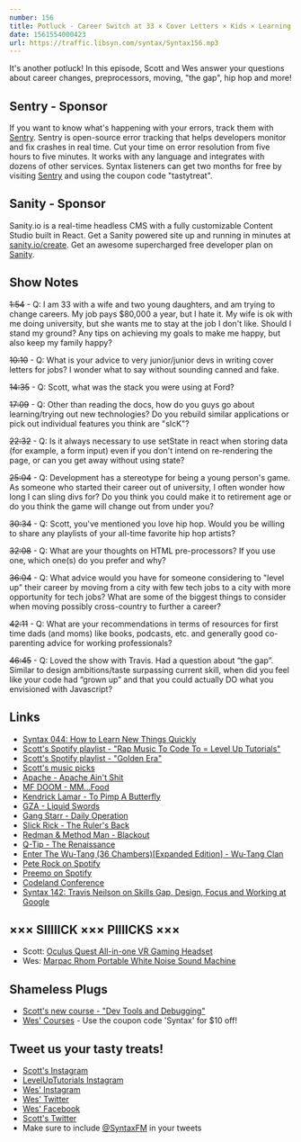 ```yaml
---
number: 156
title: Potluck - Career Switch at 33 × Cover Letters × Kids × Learning Quickly × More!
date: 1561554000423
url: https://traffic.libsyn.com/syntax/Syntax156.mp3
---
```


It's another potluck! In this episode, Scott and Wes answer your questions about career changes, preprocessors, moving, "the gap", hip hop and more!

## Sentry - Sponsor

If you want to know what's happening with your errors, track them with [Sentry](https://sentry.io/). Sentry is open-source error tracking that helps developers monitor and fix crashes in real time. Cut your time on error resolution from five hours to five minutes. It works with any language and integrates with dozens of other services. Syntax listeners can get two months for free by visiting [Sentry](https://sentry.io/) and using the coupon code "tastytreat".

## Sanity - Sponsor

Sanity.io is a real-time headless CMS with a fully customizable Content Studio built in React. Get a Sanity powered site up and running in minutes at [sanity.io/create](https://www.sanity.io/create). Get an awesome supercharged free developer plan on [Sanity](https://www.sanity.io/syntax).

## Show Notes

~~1:54~~ - Q: I am 33 with a wife and two young daughters, and am trying to change careers. My job pays $80,000 a year, but I hate it. My wife is ok with me doing university, but she wants me to stay at the job I don't like. Should I stand my ground? Any tips on achieving my goals to make me happy, but also keep my family happy?

~~10:10~~ - Q: What is your advice to very junior/junior devs in writing cover letters for jobs? I wonder what to say without sounding canned and fake.

~~14:35~~ - Q: Scott, what was the stack you were using at Ford?	

~~17:09~~ - Q: Other than reading the docs, how do you guys go about learning/trying out new technologies? Do you rebuild similar applications or pick out individual features you think are "sIcK"?

~~22:32~~ - Q: Is it always necessary to use setState in react when storing data (for example, a form input) even if you don't intend on re-rendering the page, or can you get away without using state?	

~~25:04~~ - Q: Development has a stereotype for being a young person's game. As someone who started their career out of university, I often wonder how long I can sling divs for? Do you think you could make it to retirement age or do you think the game will change out from under you?

~~30:34~~ - Q: Scott, you've mentioned you love hip hop. Would you be willing to share any playlists of your all-time favorite hip hop artists?

~~32:08~~ - Q: What are your thoughts on HTML pre-processors? If you use one, which one(s) do you prefer and why?

~~36:04~~ - Q: What advice would you have for someone considering to "level up" their career by moving from a city with few tech jobs to a city with more opportunity for tech jobs? What are some of the biggest things to consider when moving possibly cross-country to further a career?	

~~42:11~~ - Q: What are your recommendations in terms of resources for first time dads (and moms) like books, podcasts, etc. and generally good co-parenting advice for working professionals?

~~46:45~~ - Q: Loved the show with Travis. Had a question about “the gap”. Similar to design ambitions/taste surpassing current skill, when did you feel like your code had “grown up” and that you could actually DO what you envisioned with Javascript? 

## Links
* [Syntax 044: How to Learn New Things Quickly](https://syntax.fm/show/044/how-to-learn-new-things-quickly)
* [Scott's Spotify playlist - "Rap Music To Code To = Level Up Tutorials"](https://open.spotify.com/user/torartc/playlist/71NVDjvoMRJ6wfmJuN9iNU?si=7qADFqdxSPGdEq93IY368A)
* [Scott's Spotify playlist - "Golden Era"](https://open.spotify.com/user/torartc/playlist/42tTDR1B1NbAWihMnxEQ6n?si=EVuF8_h0QlOyiJ1nHHj1mA)
* [Scott's music picks](https://twitter.com/stolinski/status/1129447040931340288)
* [Apache - Apache Ain't Shit](https://open.spotify.com/album/5XuS5DIjel4dghKgwtYNtt?autoplay=true&v=L)
* [MF DOOM - MM...Food](https://open.spotify.com/album/7IvmRtuLsTlRZhRS6KUQRn?autoplay=true&v=L)
* [Kendrick Lamar - To Pimp A Butterfly](https://open.spotify.com/album/7ycBtnsMtyVbbwTfJwRjSP?autoplay=true&v=L)
* [GZA - Liquid Swords](https://open.spotify.com/album/3k8xoyOXkGgZxUKgpmxz4P?autoplay=true&v=L)
* [Gang Starr - Daily Operation](https://open.spotify.com/album/74DwNAuirHLDLVLrBQAnVg?autoplay=true&v=L)
* [Slick Rick - The Ruler's Back](https://open.spotify.com/album/5UWKXx7GvU5YhXx0OBNnhD?autoplay=true&v=L)
* [Redman & Method Man - Blackout](https://open.spotify.com/album/5K9kD50P66neofCR8BoYxg?autoplay=true&v=L)
* [Q-Tip - The Renaissance](https://open.spotify.com/album/3asZSLOAAtCNJz5W2LGuFJ?autoplay=true&v=L)
* [Enter The Wu-Tang (36 Chambers)[Expanded Edition] - Wu-Tang Clan](https://open.spotify.com/album/3tQd5mwBtVyxCoEo4htGAV?autoplay=true&v=L)
* [Pete Rock on Spotify](https://open.spotify.com/artist/3BeQqzKdlARoOd6y30kCO2)
* [Preemo on Spotify](https://open.spotify.com/artist/0Kr4V7oQfFb1rB2nzXKTTb)
* [Codeland Conference](https://codelandconf.com/)
* [Syntax 142: Travis Neilson on Skills Gap, Design, Focus and Working at Google](https://syntax.fm/show/142/travis-neilson-on-skills-gap-design-focus-and-working-at-google)

## ××× SIIIIICK ××× PIIIICKS ×××
* Scott: [Oculus Quest All-in-one VR Gaming Headset](https://amzn.to/2EPWTGd)
* Wes: [Marpac Rhom Portable White Noise Sound Machine](https://amzn.to/2MrmknB)

## Shameless Plugs
* [Scott's new course - "Dev Tools and Debugging"](https://www.leveluptutorials.com/pro)
* [Wes' Courses](https://wesbos.com/courses/) - Use the coupon code 'Syntax' for $10 off!

## Tweet us your tasty treats!
* [Scott's Instagram](https://www.instagram.com/stolinski/)
* [LevelUpTutorials Instagram](https://www.instagram.com/LevelUpTutorials/)
* [Wes' Instagram](https://www.instagram.com/wesbos/)
* [Wes' Twitter](https://twitter.com/wesbos)
* [Wes' Facebook](https://www.facebook.com/wesbos.developer)
* [Scott's Twitter](https://twitter.com/stolinski)
* Make sure to include [@SyntaxFM](https://twitter.com/SyntaxFM) in your tweets